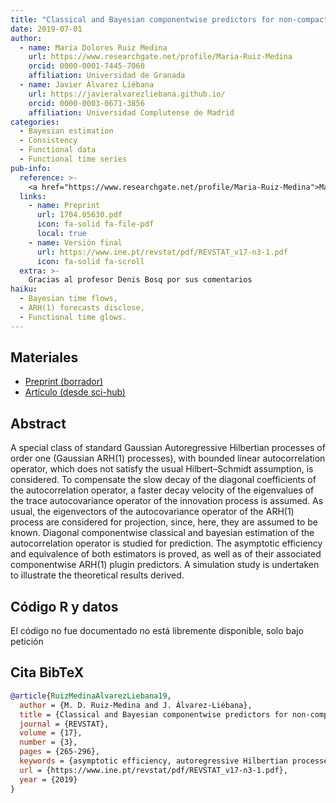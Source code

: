```yaml
---
title: "Classical and Bayesian componentwise predictors for non-compact correlated ARH(1) processes"
date: 2019-07-01
author:
  - name: María Dolores Ruiz Medina
    url: https://www.researchgate.net/profile/Maria-Ruiz-Medina
    orcid: 0000-0001-7445-7060
    affiliation: Universidad de Granada
  - name: Javier Álvarez Liébana
    url: https://javieralvarezliebana.github.io/
    orcid: 0000-0003-0671-3856
    affiliation: Universidad Complutense de Madrid
categories: 
  - Bayesian estimation
  - Consistency
  - Functional data
  - Functional time series
pub-info:
  reference: >-
    <a href="https://www.researchgate.net/profile/Maria-Ruiz-Medina">María Dolores Ruiz Medina</a>, <a href="https://javieralvarezliebana.github.io/">Javier Álvarez Liébana</a>, «Classical and Bayesian componentwise predictors for non-compact correlated ARH(1) processes», <em>REVSTAT</em> 17 (3), 265-296 (2019), doi: <a href="https://www.ine.pt/revstat/pdf/REVSTAT_v17-n3-1.pdf"><code>https://www.ine.pt/revstat/pdf/REVSTAT_v17-n3-1.pdf</code></a>
  links:
    - name: Preprint
      url: 1704.05630.pdf
      icon: fa-solid fa-file-pdf
      local: true
    - name: Versión final
      url: https://www.ine.pt/revstat/pdf/REVSTAT_v17-n3-1.pdf
      icon: fa-solid fa-scroll
  extra: >-
    Gracias al profesor Denis Bosq por sus comentarios
haiku:
  - Bayesian time flows,
  - ARH(1) forecasts disclose,
  - Functional time glows.
---
```


## Materiales

- [Preprint (borrador)](1704.05630.pdf)
- [Artículo (desde sci-hub)](REVSTAT_v17-n3-1.pdf)

## Abstract

A special class of standard Gaussian Autoregressive Hilbertian processes of order one (Gaussian ARH(1) processes), with bounded linear autocorrelation operator, which does not satisfy the usual Hilbert–Schmidt assumption, is considered. To compensate the slow decay of the diagonal coefficients of the autocorrelation operator, a faster decay velocity of the eigenvalues of the trace autocovariance operator of the innovation process is assumed. As usual, the eigenvectors of the autocovariance operator of the ARH(1) process are considered for projection, since, here, they are assumed to be known. Diagonal componentwise classical and bayesian estimation of the autocorrelation operator is studied for prediction. The asymptotic efficiency and equivalence of both estimators is proved, as well as of their associated componentwise ARH(1) plugin predictors. A simulation study is undertaken to illustrate the theoretical results derived.

## Código R y datos

El código no fue documentado no está libremente disponible, solo bajo petición

## Cita BibTeX

```bibtex
@article{RuizMedinaAlvarezLiebana19,
  author = {M. D. Ruiz-Medina and J. Álvarez-Liébana},
  title = {Classical and Bayesian componentwise predictors for non-compact correlated ARH(1) processes},
  journal = {REVSTAT},
  volume = {17},
  number = {3},
  pages = {265-296},
  keywords = {asymptotic efficiency, autoregressive Hilbertian processes, Bayesian estimation, classical moment-based estimation, functional prediction, non-compact bounded autocorrelation operators},
  url = {https://www.ine.pt/revstat/pdf/REVSTAT_v17-n3-1.pdf},
  year = {2019}
}
```